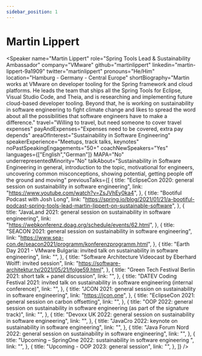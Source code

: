 ```yaml
---
sidebar_position: 1
---
```



# Martin Lippert

<Speaker
  name="Martin Lippert"
  role="Spring Tools Lead & Sustainability Ambassador"
  company="VMware"
  github="martinlippert"
  linkedin="martin-lippert-9a1909"
  twitter="martinlippert"
  pronouns="He/Him"
  location="Hamburg - Germany - Central Europe"
  shortBiography="Martin works at VMware on developer tooling for the Spring framework and cloud platforms. He leads the team that ships all the Spring Tools for Eclipse, Visual Studio Code, and Theia, and is researching and implementing future cloud-based developer tooling. Beyond that, he is working on sustainability in software engineering to fight climate change and likes to spread the word about all the possibilities that software engineers have to make a difference."
  travel="Willing to travel, but need someone to cover travel expenses"
  payAndExpenses="Expenses need to be covered, extra pay depends"
  areaOfInterest="Sustainability in Software Engineering"
  speakerExperience="Meetups, track talks, keynotes"
  noPastSpeakingEngagements="50+"
  coachNewSpeakers="Yes"
  languages={["English","German"]}
  MAPA="No"
  underrepresentedMinority="No"
  talkAbout="Sustainability in Software Engineering in general, introduction to the topic, motivational for engineers, uncovering common misconceptions, showing potential, getting people off the ground and moving"
  previousTalks={[
    {
      title: "EclipseCon 2020: general session on sustainability in software engineering",
      link: "https://www.youtube.com/watch?v=ZsJVhEy0ka4",
    },
    {
      title: "Bootiful Podcast with Josh Long",
      link: "https://spring.io/blog/2021/01/21/a-bootiful-podcast-spring-tools-lead-martin-lippert-on-sustainable-software",
    },
    {
      title: "JavaLand 2021: general session on sustainability in software engineering",
      link: "https://webkonferenz.doag.org/schedule/events/62.html",
    },
    {
      title: "SEACON 2021: general session on sustainability in software engineering",
      link: "https://www.sea-con.de/seacon2021/programm/konferenzprogramm.html",
    },
    {
      title: "Earth Day 2021 - VMware Bulgaria: invited talk on sustainability in software engineering",
      link: "",
    },
    {
      title: "Software Architecture Videocast by Eberhard Wolff: invited session",
      link: "https://software-architektur.tv/2021/05/21/folge59.html",
    },
    {
      title: "Green Tech Festival Berlin 2021: short talk + panel discussion",
      link: "",
    },
    {
      title: "DATEV Coding Festival 2021: invited talk on sustainability in software engineering (internal conference)",
      link: "",
    },
    {
      title: "JCON 2021: general session on sustainability in software engineering",
      link: "https://jcon.one",
    },
    {
      title: "EclipseCon 2021: general session on carbon offsetting",
      link: "",
    },
    {
      title: "OOP 2022: general session on sustainability in software engineering (as part of the signature track)",
      link: "",
    },
    {
      title: "Devoxx UK 2022: general session on sustainability in software engineering",
      link: "",
    },
    {
      title: "JavaCro 2022: keynote on sustainability in software engineering",
      link: "",
    },
    {
      title: "Java Forum Nord 2022: general session on sustainability in software engineering",
      link: "",
    },
    {
      title: "Upcoming – SpringOne 2022: sustainability in software engineering
",
      link: "",
    },
    {
      title: "Upcoming - OOP 2023: general session",
      link: "",
    },
  ]}
/>
